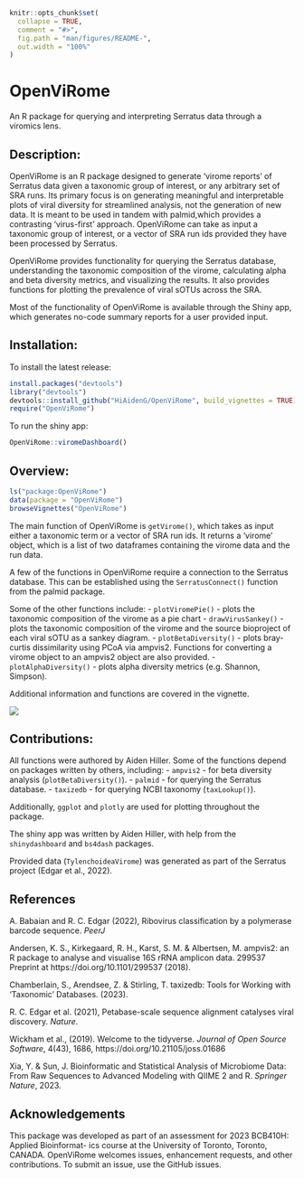 ```r
knitr::opts_chunk$set(
  collapse = TRUE,
  comment = "#>",
  fig.path = "man/figures/README-",
  out.width = "100%"
)
```
# OpenViRome
An R package for querying and interpreting Serratus data through a viromics lens.

## Description:
OpenViRome is an R package designed to generate 'virome reports' of Serratus
data given a taxonomic group of interest, or any arbitrary set of SRA runs.
Its primary focus is on generating meaningful and interpretable plots of viral 
diversity for streamlined analysis, not the generation of new data. It is meant
to be used in tandem with palmid,which provides a contrasting 'virus-first' 
approach. OpenViRome can take as input a taxonomic group of interest, or a 
vector of SRA run ids provided they have been processed by Serratus. 

OpenViRome provides functionality for querying the Serratus database, understanding
the taxonomic composition of the virome, calculating alpha and beta diversity
metrics, and visualizing the results. It also provides functions for plotting
the prevalence of viral sOTUs across the SRA. 

Most of the functionality of OpenViRome is available through the Shiny app,
which generates no-code summary reports for a user provided input. 

## Installation:
To install the latest release:
```r
install.packages("devtools")
library("devtools")
devtools::install_github("HiAidenG/OpenViRome", build_vignettes = TRUE)
require("OpenViRome")
```

To run the shiny app:
```r
OpenViRome::viromeDashboard()
```

## Overview:
```r
ls("package:OpenViRome")
data(package = "OpenViRome")
browseVignettes("OpenViRome")
```

The main function of OpenViRome is `getVirome()`, which takes as input either a
taxonomic term or a vector of SRA run ids. It returns a 'virome' object, which
is a list of two dataframes containing the virome data and the run data.

A few of the functions in OpenViRome require a connection to the Serratus
database. This can be established using the `SerratusConnect()` function from
the palmid package.

Some of the other functions include: 
- `plotViromePie()` - plots the taxonomic composition of the virome as a pie chart
- `drawVirusSankey()` - plots the taxonomic composition of the virome and the source bioproject of    each viral sOTU as a sankey diagram.
- `plotBetaDiversity()` - plots bray-curtis dissimilarity using PCoA via ampvis2. Functions for      converting a virome object to an ampvis2 object are also provided.
- `plotAlphaDiversity()` - plots alpha diversity metrics (e.g. Shannon, Simpson).

Additional information and functions are covered in the vignette.

![](./inst/extdata/openViRome.png)

## Contributions:
All functions were authored by Aiden Hiller. Some of the functions depend on packages written by others, including:
 - `ampvis2` - for beta diversity analysis (`plotBetaDiversity()`).
 - `palmid` - for querying the Serratus database. 
 - `taxizedb` - for querying NCBI taxonomy (`taxLookup()`).
 
Additionally, `ggplot` and `plotly` are used for plotting throughout the package.

The shiny app was written by Aiden Hiller, with help from the `shinydashboard` and `bs4dash` packages.

Provided data (`TylenchoideaVirome`) was generated as part of the Serratus project (Edgar et al., 2022). 

## References
A. Babaian and R. C. Edgar (2022), Ribovirus classification by a polymerase barcode sequence. *PeerJ*

Andersen, K. S., Kirkegaard, R. H., Karst, S. M. & Albertsen, M. ampvis2: an R package to analyse and visualise 16S rRNA amplicon data. 299537 Preprint at https://doi.org/10.1101/299537 (2018).

Chamberlain, S., Arendsee, Z. & Stirling, T. taxizedb: Tools for Working with ‘Taxonomic’ Databases. (2023).

R. C. Edgar et al. (2021), Petabase-scale sequence alignment catalyses viral discovery. *Nature*.

Wickham et al., (2019). Welcome to the tidyverse. *Journal of Open Source Software*, 4(43), 1686, https://doi.org/10.21105/joss.01686

Xia, Y. & Sun, J. Bioinformatic and Statistical Analysis of Microbiome Data: From Raw Sequences to Advanced Modeling with QIIME 2 and R. *Springer Nature*, 2023.

## Acknowledgements

This package was developed as part of an assessment for 2023 BCB410H: Applied Bioinformat-
ics course at the University of Toronto, Toronto, CANADA. OpenViRome welcomes issues,
enhancement requests, and other contributions. To submit an issue, use the GitHub issues.





